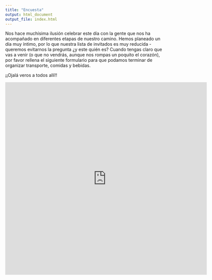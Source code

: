 ```yaml
---
title: "Encuesta"
output: html_document
output_file: index.html
---
```


Nos hace muchísima ilusión celebrar este día con la gente que nos ha acompañado en diferentes etapas de nuestro camino. Hemos planeado un día muy íntimo, por lo que nuestra lista de invitados es muy reducida - queremos evitarnos la pregunta ¿y este quién es? 
Cuando tengas claro que vas a venir (o que no vendrás, aunque nos rompas un poquito el corazón), por favor rellena el siguiente formulario para que podamos terminar de organizar transporte, comidas y bebidas.

¡¡Ojalá veros a todos allí!!


<iframe src="https://docs.google.com/forms/d/e/1FAIpQLSdymTIwYqv24q1Qq8GTctN9YaUtIO-0EILtxmDs6ekOcluAkQ/viewform?embedded=true" width="640" height="613" frameborder="0" marginheight="0" marginwidth="0">Cargando…</iframe>
